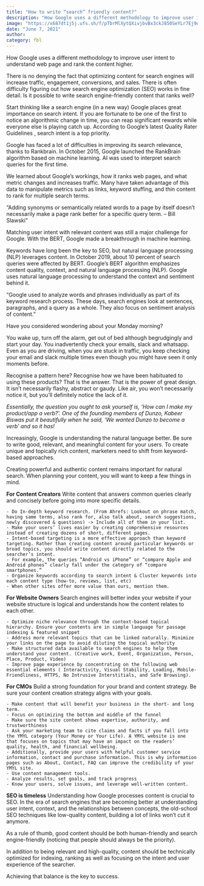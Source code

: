 ```yaml
---
title: "How to write “search” friendly content?"
description: "How Google uses a different methodology to improve user intent to understand web page and rank the content higher."
image: "https://x687dt1j5j.ufs.sh/f/pTbrMlXytQXivjbvBx3ckJ850SeYLr7Ej9q6hwR1AZmiuf3U"
date: "June 7, 2021"
author:
category: fbl
---
```


How Google uses a different methodology to improve user intent to understand web page and rank the content higher.

There is no denying the fact that optimizing content for search engines will increase traffic, engagement, conversions, and sales. There is often difficulty figuring out how search engine optimization (SEO) works in fine detail. Is it possible to write search engine-friendly content that ranks well?

Start thinking like a search engine (in a new way)
Google places great importance on search intent. If you are fortunate to be one of the first to notice an algorithmic change in time, you can reap significant rewards while everyone else is playing catch up. According to Google’s latest Quality Rater Guidelines , search intent is a top priority.

Google has faced a lot of difficulties in improving its search relevance, thanks to Rankbrain. In October 2015, Google launched the RankBrain algorithm based on machine learning. AI was used to interpret search queries for the first time.

We learned about Google’s workings, how it ranks web pages, and what metric changes and increases traffic. Many have taken advantage of this data to manipulate metrics such as links, keyword stuffing, and thin content to rank for multiple search terms.

“Adding synonyms or semantically related words to a page by itself doesn’t necessarily make a page rank better for a specific query term. – Bill Slawski”

Matching user intent with relevant content was still a major challenge for Google. With the BERT, Google made a breakthrough in machine learning.

Keywords have long been the key to SEO, but natural language processing (NLP) leverages content.
In October 2019, about 10 percent of search queries were affected by BERT. Google’s BERT algorithm emphasizes content quality, context, and natural language processing (NLP). Google uses natural language processing to understand the context and sentiment behind it.

“Google used to analyze words and phrases individually as part of its keyword research process. These days, search engines look at sentences, paragraphs, and a query as a whole. They also focus on sentiment analysis of content.”

Have you considered wondering about your Monday morning?

You wake up, turn off the alarm, get out of bed although begrudgingly and start your day. You inadvertently check your emails, slack and whatsapp. Even as you are driving, when you are stuck in traffic, you keep checking your email and slack multiple times even though you might have seen it only moments before.

Recognise a pattern here? Recognise how we have been habituated to using these products? That is the answer. That is the power of great design. It isn’t necessarily flashy, abstract or gaudy. Like air, you won’t necessarily notice it, but you’ll definitely notice the lack of it.

_Essentially, the question you ought to ask yourself is, ‘How can I make my product/app a verb?’. One of the founding members of Dunzo, Kabeer Biswas put it beautifully when he said, ‘We wanted Dunzo to become a verb’ and so it has!_

Increasingly, Google is understanding the natural language better. Be sure to write good, relevant, and meaningful content for your users. To create unique and topically rich content, marketers need to shift from keyword-based approaches.

Creating powerful and authentic content remains important for natural search. When planning your content, you will want to keep a few things in mind.

**For Content Creators**
Write content that answers common queries clearly and concisely before going into more specific details.

    - Do In-depth keyword research. (From Ahrefs: Lookout on phrase match, having same terms, also rank for, also talk about, search suggestions, newly discovered & questions) -> Include all of them in your list.
    - Make your users’ lives easier by creating comprehensive resources instead of creating dozens of short, different pages.
    - Intent-based targeting is a more effective approach than keyword targeting. Rather than creating content around particular keywords or broad topics, you should write content directly related to the searcher’s intent.
    - For example, the queries “Android vs iPhone” or “compare Apple and Android phones” clearly fall under the category of “compare smartphones.”
    - Organize keywords according to search intent & Cluster keywords into each content type (how-to, reviews, list, etc)
    - When other sites offer more value than ours, mention them.

**For Website Owners**
Search engines will better index your website if your website structure is logical and understands how the content relates to each other.

    - Optimize niche relevance through the context-based topical hierarchy. Ensure your contents are in simple language for passage indexing & featured snippet
    - Address more relevant topics that can be linked naturally. Minimize your links on the page to avoid diluting the topical authority
    - Make structured data available to search engines to help them understand your content. (Creative work, Event, Organization, Person, Place, Product, Video)
    - Improve page experience by concentrating on the following web essential elements ( Interactivity, Visual Stability, Loading, Mobile-Friendliness, HTTPS, No Intrusive Interstitials, and Safe Browsing).

**For CMOs**
Build a strong foundation for your brand and content strategy. Be sure your content creation strategy aligns with your goals.

    - Make content that will benefit your business in the short- and long term.
    - Focus on optimizing the bottom and middle of the funnel
    - Make sure the site content shows expertise, authority, and trustworthiness
    - Ask your marketing team to cite claims and facts if you fall into the YMYL category (Your Money or Your Life). A YMYL website is one that focuses on topics that may have an impact on the readers’ quality, health, and financial wellbeing.
    - Additionally, provide your users with helpful customer service information, contact and purchase information. This is why information pages such as About, Contact, FAQ can improve the credibility of your YMYL site.
    - Use content management tools.
    - Analyze results, set goals, and track progress
    - Know your users, solve issues, and leverage well-written content.

**SEO is timeless**
Understanding how Google processes content is crucial to SEO. In the era of search engines that are becoming better at understanding user intent, context, and the relationships between concepts, the old-school SEO techniques like low-quality content, building a lot of links won’t cut it anymore.

As a rule of thumb, good content should be both human-friendly and search engine-friendly (noticing that people should always be the priority).

In addition to being relevant and high-quality, content should be technically optimized for indexing, ranking as well as focusing on the intent and user experience of the searcher.

Achieving that balance is the key to success.
